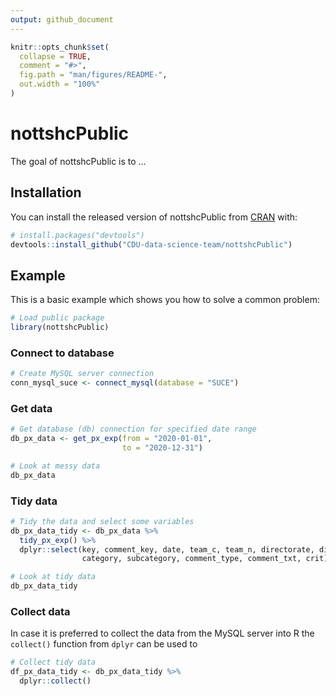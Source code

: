 ```yaml
---
output: github_document
---
```


<!-- README.md is generated from README.Rmd. Please edit that file -->

```r
knitr::opts_chunk$set(
  collapse = TRUE,
  comment = "#>",
  fig.path = "man/figures/README-",
  out.width = "100%"
)
```

# nottshcPublic

<!-- badges: start -->
<!-- badges: end -->

The goal of nottshcPublic is to ...

## Installation

You can install the released version of nottshcPublic from [CRAN](https://CRAN.R-project.org) with:

``` r
# install.packages("devtools")
devtools::install_github("CDU-data-science-team/nottshcPublic")
```

## Example

This is a basic example which shows you how to solve a common problem:

```r
# Load public package
library(nottshcPublic)
```

### Connect to database

```r
# Create MySQL server connection
conn_mysql_suce <- connect_mysql(database = "SUCE")
```

### Get data

```r
# Get database (db) connection for specified date range 
db_px_data <- get_px_exp(from = "2020-01-01",
                         to = "2020-12-31")

# Look at messy data
db_px_data
```

### Tidy data

```r
# Tidy the data and select some variables 
db_px_data_tidy <- db_px_data %>% 
  tidy_px_exp() %>% 
  dplyr::select(key, comment_key, date, team_c, team_n, directorate, division,
                category, subcategory, comment_type, comment_txt, crit)

# Look at tidy data
db_px_data_tidy
```

### Collect data

In case it is preferred to collect the data from the MySQL server into R the `collect()` function from `dplyr` can be used to 

```r
# Collect tidy data
df_px_data_tidy <- db_px_data_tidy %>% 
  dplyr::collect()

```

